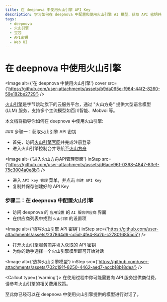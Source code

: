 ```yaml
---
title: 在 deepnova 中使用火山引擎 API Key
description: 学习如何在 deepnova 中配置和使用火山引擎 AI 模型，获取 API 密钥并开始对话。
tags:
  - deepnova
  - 火山引擎
  - 豆包
  - API密钥
  - Web UI
---
```


# 在 deepnova 中使用火山引擎

<Image alt={'在 deepnova 中使用火山引擎'} cover src={'https://github.com/user-attachments/assets/b9da065e-f964-44f2-8260-59e182be2729'} />

[火山引擎](https://www.volcengine.com/)是字节跳动旗下的云服务平台，通过 "火山方舟" 提供大型语言模型 (LLM) 服务，支持多个主流模型如百川智能、Mobvoi 等。

本文档将指导你如何在 deepnova 中使用火山引擎:

<Steps>
  ### 步骤一：获取火山引擎 API 密钥

  - 首先，访问[火山引擎官网](https://www.volcengine.com/)并完成注册登录
  - 进入火山引擎控制台并导航至[火山方舟](https://console.volcengine.com/ark/)

  <Image alt={'进入火山方舟API管理页面'} inStep src={'https://github.com/user-attachments/assets/d6ace96f-0398-4847-83e1-75c3004a0e8b'} />

  - 进入 `API key 管理` 菜单，并点击 `创建 API Key`
  - 复制并保存创建好的 API Key

  ### 步骤二：在 deepnova 中配置火山引擎

  - 访问 deepnova 的 `应用设置` 的 `AI 服务供应商` 界面
  - 在供应商列表中找到 `火山引擎` 的设置项

  <Image alt={'填写火山引擎 API 密钥'} inStep src={'https://github.com/user-attachments/assets/237864d6-cc5d-4fe4-8a2b-c278016855c5'} />

  - 打开火山引擎服务商并填入获取的 API 密钥
  - 为你的助手选择一个火山引擎模型即可开始对话

  <Image alt={'选择火山引擎模型'} inStep src={'https://github.com/user-attachments/assets/702c191f-8250-4462-aed7-accb18b18dea'} />

  <Callout type={'warning'}>
    在使用过程中你可能需要向 API 服务提供商付费，请参考火山引擎的相关费用政策。
  </Callout>
</Steps>

至此你已经可以在 deepnova 中使用火山引擎提供的模型进行对话了。
